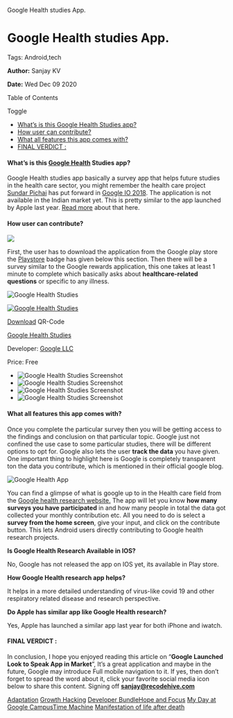    Google Health studies App.

Google Health studies App.
==========================

Tags: Android,tech

**Author:** Sanjay KV

**Date:** Wed Dec 09 2020

Table of Contents

Toggle

*   [What’s is this Google Health Studies app?](https://recodehive.com/google-health-care-studies-app/#Whats_is_this_Google_Health_Studies_app "What’s is this Google Health Studies app?")
*   [How user can contribute?](https://recodehive.com/google-health-care-studies-app/#How_user_can_contribute "How user can contribute?")
*   [What all features this app comes with?](https://recodehive.com/google-health-care-studies-app/#What_all_features_this_app_comes_with "What all features this app comes with?")
*   [FINAL VERDICT :](https://recodehive.com/google-health-care-studies-app/#FINAL_VERDICT "FINAL VERDICT :")

#### What’s is this [Google Health](https://health.google/) Studies app?

Google Health studies app basically a survey app that helps future studies in the health care sector, you might remember the health care project [Sundar Pichai](https://en.wikipedia.org/wiki/Sundar_Pichai) has put forward in [Google IO 2018](https://www.mobihealthnews.com/content/google-io-2018-highlights-ai-health-projects). The application is not available in the Indian market yet. This is pretty similar to the app launched by Apple last year. [Read more](https://www.engadget.com/2019-11-14-apple-research-app-health-studies.html) about that here.

#### How user can contribute?

![](https://recodehive.com/wp-content/uploads/2020/12/Blue-Sweet-Tooth-Blog-Banner-7-2-1024x576.jpg)

First, the user has to download the application from the Google play store the [Playstore](https://play.google.com/store/apps/details?id=com.google.android.apps.health.research.studies) badge has given below this section. Then there will be a survey similar to the Google rewards application, this one takes at least 1 minute to complete which basically asks about **healthcare-related questions** or specific to any illness.

![Google Health Studies](https://api.qrserver.com/v1/create-qr-code/?data=https%3A%2F%2Fplay.google.com%2Fstore%2Fapps%2Fdetails%3Fid%3Dcom.google.android.apps.health.research.studies&size=200x200&ecc=M&margin=0)

[![Google Health Studies](//recodehive.com/wp-content/cache/wp-appbox/f6e2140a5c30199973fb7d26ba4ab517/ai-8ba2aadbd94eaadefdcfc252b0bc3c94)](https://play.google.com/store/apps/details?id=com.google.android.apps.health.research.studies)

[Download](https://play.google.com/store/apps/details?id=com.google.android.apps.health.research.studies) QR-Code

[Google Health Studies](https://play.google.com/store/apps/details?id=com.google.android.apps.health.research.studies)

Developer: [Google LLC](https://play.google.com/store/apps/dev?id=5700313618786177705)

Price: Free

*   ![Google Health Studies Screenshot](//recodehive.com/wp-content/cache/wp-appbox/f6e2140a5c30199973fb7d26ba4ab517/ss-fe7b4b844bb364ddfdfff51040d3989d)
*   ![Google Health Studies Screenshot](//recodehive.com/wp-content/cache/wp-appbox/f6e2140a5c30199973fb7d26ba4ab517/ss-a3e85cb15d95cf60ce2731f1f0367bc1)
*   ![Google Health Studies Screenshot](//recodehive.com/wp-content/cache/wp-appbox/f6e2140a5c30199973fb7d26ba4ab517/ss-d7667c56c5e570f33600adc2d00d46ac)
*   ![Google Health Studies Screenshot](//recodehive.com/wp-content/cache/wp-appbox/f6e2140a5c30199973fb7d26ba4ab517/ss-0bf1b870af2538ef9d57f82f2956585f)

#### What all features this app comes with?

Once you complete the particular survey then you will be getting access to the findings and conclusion on that particular topic. Google just not confined the use case to some particular studies, there will be different options to opt for. Google also lets the user **track the data** you have given. One important thing to highlight here is Google is completely transparent ton the data you contribute, which is mentioned in their official google blog.

![Google Health App](https://recodehive.com/wp-content/uploads/2020/12/Blue-Sweet-Tooth-Blog-Banner-8-1024x576.jpg)

You can find a glimpse of what is google up to in the Health care field from the [Google health research website.](https://health.google/health-research/) The app will let you know **how many surveys you have participated** in and how many people in total the data got collected your monthly contribution etc. All you need to do is select a **survey from the home screen**, give your input, and click on the contribute button. This lets Android users directly contributing to Google health research projects.

**Is Google Health Research Available in IOS?**

No, Google has not released the app on IOS yet, its available in Play store.

**How Google Health research app helps?**

It helps in a more detailed understanding of virus-like covid 19 and other respiratory related disease and research perspective.

**Do Apple has similar app like Google Health research?**

Yes, Apple has launched a similar app last year for both iPhone and iwatch.

#### FINAL VERDICT :

In conclusion, I hope you enjoyed reading this article on “**Google Launched Look to Speak App in Market**”, It’s a great application and maybe in the future, Google may introduce Full mobile navigation to it. If yes, then don’t forget to spread the word about it, click your favorite social media icon below to share this content. Signing off **[sanjay@recodehive.com](https://recodehive.com/about-us/)**

[Adaptation](https://recodehive.com/the-adaptation/) [Growth Hacking](https://recodehive.com/tag/growth-hacking/) [Developer Bundle](https://recodehive.com/category/dev-labs/)[Hope and Focus](https://recodehive.com/hopeandfocus/) [My Day at Google Campus](https://recodehive.com/my-day-at-google-campus-hyderabad/)[Time Machine](https://recodehive.com/time-machine-2-0/) [Manifestation of life after death](https://recodehive.com/the-manifestation-of-life-after-death/)